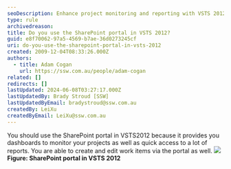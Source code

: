 ```yaml
---
seoDescription: Enhance project monitoring and reporting with VSTS 2012's SharePoint portal, where you can track work items, create dashboards, and access reports seamlessly.
type: rule
archivedreason:
title: Do you use the SharePoint portal in VSTS 2012?
guid: e8f70062-97a5-4569-b7ae-36d0273245cf
uri: do-you-use-the-sharepoint-portal-in-vsts-2012
created: 2009-12-04T08:33:26.000Z
authors:
  - title: Adam Cogan
    url: https://ssw.com.au/people/adam-cogan
related: []
redirects: []
lastUpdated: 2024-06-08T03:27:17.000Z
lastUpdatedBy: Brady Stroud [SSW]
lastUpdatedByEmail: bradystroud@ssw.com.au
createdBy: LeiXu
createdByEmail: LeiXu@ssw.com.au
---
```


You should use the SharePoint portal in VSTS2012 because it provides you dashboards to monitor your projects as well as quick access to a lot of reports. You are able to create and edit work items via the portal as well.
![](VS2012-SharePointPortal.jpg)
**Figure: SharePoint portal in VSTS 2012**
